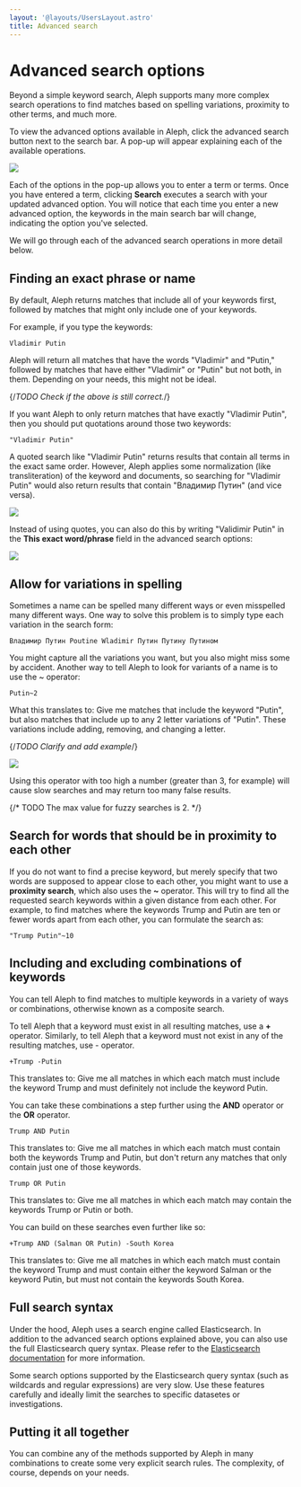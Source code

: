 ```yaml
---
layout: '@layouts/UsersLayout.astro'
title: Advanced search
---
```


# Advanced search options

<p class="lead">Beyond a simple keyword search, Aleph supports many more complex search operations to find matches based on spelling variations, proximity to other terms, and much more.</p>

To view the advanced options available in Aleph, click the advanced search button next to the search bar. A pop-up will appear explaining each of the available operations.

<Image
  src="/assets/pages/users/search/advanced/advanced-search-options.png"
  density={2}
/>

Each of the options in the pop-up allows you to enter a term or terms. Once you have entered a term, clicking **Search** executes a search with your updated advanced option. You will notice that each time you enter a new advanced option, the keywords in the main search bar will change, indicating the option you've selected.

We will go through each of the advanced search operations in more detail below.

## Finding an exact phrase or name

By default, Aleph returns matches that include all of your keywords first, followed by matches that might only include one of your keywords.

For example, if you type the keywords:

```
Vladimir Putin
```

Aleph will return all matches that have the words "Vladimir" and "Putin," followed by matches that have either "Vladimir" or "Putin" but not both, in them. Depending on your needs, this might not be ideal.

{/*TODO Check if the above is still correct.*/}

If you want Aleph to only return matches that have exactly "Vladimir Putin", then you should put quotations around those two keywords:

```
"Vladimir Putin"
```

<Callout>
  A quoted search like "Vladimir Putin" returns results that contain all terms in the exact same order. However, Aleph applies some normalization (like transliteration) of the keyword and documents, so searching for "Vladimir Putin" would also return results that contain "Владимир Путин" (and vice versa).
</Callout>

<Image
  src="/assets/pages/users/search/advanced/exact-search.png"
  density={2}
/>

Instead of using quotes, you can also do this by writing "Validimir Putin" in the **This exact word/phrase** field in the advanced search options:

<Image
  src="/assets/pages/users/search/advanced/exact-search-alternative.png"
  density={2.5}
/>

## Allow for variations in spelling

Sometimes a name can be spelled many different ways or even misspelled many different ways. One way to solve this problem is to simply type each variation in the search form:

```
Владимир Путин Poutine Wladimir Путин Путину Путином
```

You might capture all the variations you want, but you also might miss some by accident. Another way to tell Aleph to look for variants of a name is to use the ~ operator:

```
Putin~2
```

What this translates to: Give me matches that include the keyword "Putin", but also matches that include up to any 2 letter variations of "Putin". These variations include adding, removing, and changing a letter.

{/*TODO Clarify and add example*/}

<Image
  src="/assets/pages/users/search/advanced/fuzzy-search.png"
  density={2}
/>

<Callout>Using this operator with too high a number (greater than 3, for example) will cause slow searches and may return too many false results.</Callout>

{/* TODO The max value for fuzzy searches is 2. */}

## Search for words that should be in proximity to each other

If you do not want to find a precise keyword, but merely specify that two words are supposed to appear close to each other, you might want to use a **proximity search**, which also uses the **~** operator. This will try to find all the requested search keywords within a given distance from each other. For example, to find matches where the keywords Trump and Putin are ten or fewer words apart from each other, you can formulate the search as:

```
"Trump Putin"~10
```

## Including and excluding combinations of keywords

You can tell Aleph to find matches to multiple keywords in a variety of ways or combinations, otherwise known as a composite search.

To tell Aleph that a keyword must exist in all resulting matches, use a **+** operator. Similarly, to tell Aleph that a keyword must not exist in any of the resulting matches, use - operator.

```
+Trump -Putin
```

This translates to: Give me all matches in which each match must include the keyword Trump and must definitely not include the keyword Putin.

You can take these combinations a step further using the **AND** operator or the **OR** operator.

```
Trump AND Putin
```

This translates to: Give me all matches in which each match must contain both the keywords Trump and Putin, but don't return any matches that only contain just one of those keywords.

```
Trump OR Putin
```

This translates to: Give me all matches in which each match may contain the keywords Trump or Putin or both.

You can build on these searches even further like so:

```
+Trump AND (Salman OR Putin) -South Korea
```

This translates to: Give me all matches in which each match must contain the keyword Trump and must contain either the keyword Salman or the keyword Putin, but must not contain the keywords South Korea.

## Full search syntax

Under the hood, Aleph uses a search engine called Elasticsearch. In addition to the advanced search options explained above, you can also use the full Elasticsearch query syntax. Please refer to the [Elasticsearch documentation](https://www.elastic.co/guide/en/elasticsearch/reference/current/query-dsl-query-string-query.html#query-string-syntax) for more information.

<Callout theme="danger">
  Some search options supported by the Elasticsearch query syntax (such as wildcards and regular expressions) are very slow. Use these features carefully and ideally limit the searches to specific datasetes or investigations.
</Callout>

## Putting it all together

You can combine any of the methods supported by Aleph in many combinations to create some very explicit search rules. The complexity, of course, depends on your needs.

